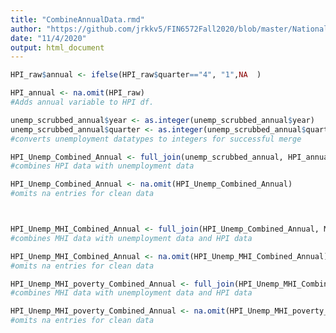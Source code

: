 ```yaml
---
title: "CombineAnnualData.rmd"
author: "https://github.com/jrkkv5/FIN6572Fall2020/blob/master/National%20Debt/importNationalDebt.Rmd"
date: "11/4/2020"
output: html_document
---
```


``` r


HPI_raw$annual <- ifelse(HPI_raw$quarter=="4", "1",NA  )

HPI_annual <- na.omit(HPI_raw)
#Adds annual variable to HPI df.


```


``` r

unemp_scrubbed_annual$year <- as.integer(unemp_scrubbed_annual$year)
unemp_scrubbed_annual$quarter <- as.integer(unemp_scrubbed_annual$quarter)
#converts unemployment datatypes to integers for successful merge

HPI_Unemp_Combined_Annual <- full_join(unemp_scrubbed_annual, HPI_annual, by.x = "state", by.y = "year")
#combines HPI data with unemployment data

HPI_Unemp_Combined_Annual <- na.omit(HPI_Unemp_Combined_Annual)
#omits na entries for clean data



HPI_Unemp_MHI_Combined_Annual <- full_join(HPI_Unemp_Combined_Annual, MHI_raw, by.x = "state", by.y = "year")
#combines MHI data with unemployment data and HPI data

HPI_Unemp_MHI_Combined_Annual <- na.omit(HPI_Unemp_MHI_Combined_Annual)
#omits na entries for clean data

HPI_Unemp_MHI_poverty_Combined_Annual <- full_join(HPI_Unemp_MHI_Combined_Annual, poverty_raw, by.x = "state", by.y = "year")
#combines MHI data with unemployment data and HPI data

HPI_Unemp_MHI_poverty_Combined_Annual <- na.omit(HPI_Unemp_MHI_poverty_Combined_Annual)
#omits na entries for clean data

```